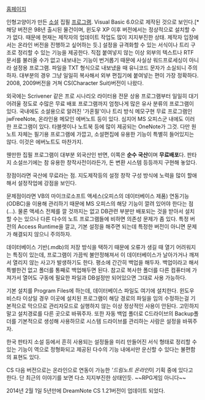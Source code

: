[http://ukino.com 홈페이지]

인형고양이가 만든 [[소설]] 집필 [[프로그램]]. Visual Basic 6.0으로 제작된 것으로 보인다.[* 해당 버전은 98년 출시된 물건이며, 윈도우 XP 이후 버전에서는 정상적으로 설치할 수가 없다. 때문에 현재는 제작자의 업데이트 작업도 많이 지지부진한 상태. 제작자 입장에서는 온라인 버전을 진행하고 싶어하는 듯.] 설정을 규격화할 수 있는 서식이나 트리 구조로 정리할 수 있는 기능을 제공한다. 직접 붙여넣지 않는 이상 외부의 텍스트나 RTF 문서를 불러올 수가 없고 내보내는 기능이 번거롭기 때문에 사실상 워드프로세싱이 아니라 설정용 프로그램. 파일을 TXT 형식으로 내보냈을 때 유니코드 문자가 소실되니 주의하자. 대부분의 경우 그냥 일일히 복사해서 외부 편집기에 붙여넣는 편이 가장 정확하다.
2008, 2009버전을 거쳐 CS(Character Suit)버전이 나왔다.

외국에는 Scrivener 같은 프로 시나리오 라이터용 전문 상용 프로그램부터 일일히 대기 어려울 정도로 수많은 무료 배포 프로그램까지 엄청나게 많은 유사 분류의 프로그램이 있다. 국내에도 소설용으로 알려진 '가혼필'이나 트리 방식 메모구현 무료 프로그램인 jwFreeNote, 온라인용 메모인 에버노트 등이 있다. 심지어 MS 오피스군 내에도 이러한 프로그램이 있다. 타블렛이나 노트북 등에 많이 제공되는 OneNote가 그것. 다만 원노트 자체는 필기용 프로그램에 가깝고, 소설편집에 유용한 기능이 특별히 들어있지는 않다. 이것은 에버노트도 마찬가지.

웬만한 집필 프로그램이 대부분 외국산인 반면, 이쪽은 '''순수 국산'''이며 '''무료배포'''다. 판타지 소설쓰기에는 참 유용한 창작사전이라든가, 돈 변환 시스템 등등까지 구현해 놓았다.

장점이라면 국산에 무료라는 점. 지도제작등의 설정 창작 구성 방식에 노력을 많이 할애해서 설정작업에 강점을 보인다.

문제점이라면 VB의 마이크로소프트 액세스(오피스의 데이터베이스 제품) 연동기능(ODBC)을 이용해 관리하기 때문에 MS 오피스의 해당 기능이 깔려 있어야 한다는 점(...). 물론 액세스 전체를 깔 것까지는 없고 DB관련 부분만 배포되는 것을 받아서 설치할 수는 있으나 다른 다수의 노트 프로그램들에 비하면 의존성 문제가 좀 있다. 특정 버전의 Access Runtime을 깔고, 기본 설정을 해주면 되는데 특정한 버전이 아니면 문제가 해결되지 않으니 주의하자.

데이터베이스 기반(.mdb)의 저장 방식을 택하기 때문에 오류가 생길 때 열기 어려워지는 특징이 있는데, 프로그램이 가끔씩 불안정해져서 이 데이터베이스가 날아가거나 깨져서 열리지 않는 사고가 발생하기도 한다. 평소에 간간히 백업을 해두자. 백업이라고 해서 특별한건 없고 폴더를 통째로 백업해두면 된다. 참고로 복사한 폴더를 다른 컴퓨터에 가져가서 열어도 구동에 필요한 파일과 DB설정만 되어있으면 그대로 사용 가능하다.

기본 설치를 Program Files에 하는데, 데이터베이스 파일도 여기에 설치한다. 윈도우 비스타 이상일 경우 이곳에 설치된 프로그램이 해당 경로의 파일을 임의 수정하는걸 기본적으로 막으므로 관리자모드로 실행하지 않는 이상 정상적인 사용이 안된다. 고민하지말고 설치경로를 다른 곳으로 바꿔주자. 또한 자동 백업 폴더로 C드라이브의 Backup폴더를 기본적으로 생성해 사용하므로 시스템 드라이브를 관리하는 사람은 설정을 바꿔주자.

한국 판타지 소설 등에서 흔히 사용되는 설정들을 미리 만들어진 서식 형태로 정리할 수 있는 기능이 역으로 정형화되고 제공된 다수의 기능 내에서만 운신할 수 있다는 불편함의 표현도 있다.

CS 다음 버전으로는 온라인으로 연동이 가능한  '''드림노트 온라인''이 기획 중에 있다고 한다. 단 최근의 이야기를 보면 다소 지지부진한 상태인듯.
~~RPG게임 아니다~~

2014년 2월 1일 
5년만에 DreamNote CS 1.21버전이 업데이트 되었다.

